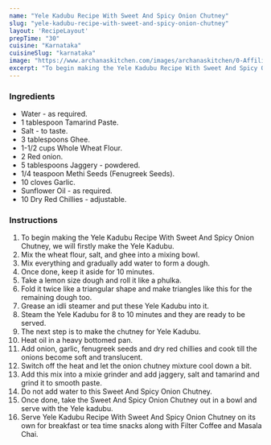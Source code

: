 ---
name: "Yele Kadubu Recipe With Sweet And Spicy Onion Chutney"
slug: "yele-kadubu-recipe-with-sweet-and-spicy-onion-chutney"
layout: 'RecipeLayout'
prepTime: "30"
cuisine: "Karnataka"
cuisineSlug: "karnataka"
image: "https://www.archanaskitchen.com/images/archanaskitchen/0-Affiliate-Articles/Yele_kadubu_with_red_onion_sweet_n_spicy_chutney_original_1600.jpg"
excerpt: "To begin making the Yele Kadubu Recipe With Sweet And Spicy Onion Chutney, we will firstly make the Yele Kadubu"
---

### Ingredients

- Water - as required.
- 1 tablespoon Tamarind Paste.
- Salt - to taste.
- 3 tablespoons Ghee.
- 1-1/2 cups Whole Wheat Flour.
- 2 Red onion.
- 5 tablespoons Jaggery - powdered.
- 1/4 teaspoon Methi Seeds (Fenugreek Seeds).
- 10 cloves Garlic.
- Sunflower Oil - as required.
- 10 Dry Red Chillies - adjustable.

### Instructions

1. To begin making the Yele Kadubu Recipe With Sweet And Spicy Onion Chutney, we will firstly make the Yele Kadubu.
1. Mix the wheat flour, salt, and ghee into a mixing bowl.
1. Mix everything and gradually add water to form a dough.
1. Once done, keep it aside for 10 minutes.
1. Take a lemon size dough and roll it like a phulka.
1. Fold it twice like a triangular shape and make triangles like this for the remaining dough too.
1. Grease an idli steamer and put these Yele Kadubu into it.
1. Steam the Yele Kadubu for 8 to 10 minutes and they are ready to be served.
1. The next step is to make the chutney for Yele Kadubu.
1. Heat oil in a heavy bottomed pan.
1. Add onion, garlic, fenugreek seeds and dry red chillies and cook till the onions become soft and translucent.
1. Switch off the heat and let the onion chutney mixture cool down a bit.
1. Add this mix into a mixie grinder and add jaggery, salt and tamarind and grind it to smooth paste.
1. Do not add water to this Sweet And Spicy Onion Chutney.
1. Once done, take the Sweet And Spicy Onion Chutney out in a bowl and serve with the Yele kadubu.
1. Serve Yele Kadubu  Recipe With Sweet And Spicy Onion Chutney on its own for breakfast or tea time snacks along with Filter Coffee and Masala Chai.
